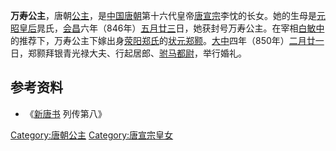 {{東亞女性歷史人物
| 名稱=万寿公主
| 身份=[[唐朝|唐朝]]公主
| 畫像=
| 說明=
| 姓=李
| 封爵=[[公主|公主]]
| 位號=
| 封號=万寿公主
| 出生年=
| 婚年=850年
| 逝世年=
| 諡號=
| 墳墓=
| 父親=[[唐宣宗|唐宣宗]][[李忱|李忱]]
| 母親=[[元昭皇后|元昭皇后]]晁氏
| 夫=[[郑颢|郑颢]]
| 子=[[郑韬光|郑韬光]]
|}}
'''万寿公主'''，唐朝[[公主|公主]]，是[[中国|中国]][[唐朝|唐朝]]第十六代皇帝[[唐宣宗|唐宣宗]]李忱的长女。她的生母是[[元昭皇后|元昭皇后]]晁氏，[[会昌_(唐朝)|会昌]]六年（846年）[[五月廿三|五月廿三]]日，她获封号万寿公主。在宰相[[白敏中|白敏中]]的推荐下，万寿公主下嫁出身[[荥阳郑氏|荥阳郑氏]]的[[状元|状元]][[郑颢|郑颢]]。[[大中_(唐朝)|大中]]四年（850年）[[二月廿一|二月廿一]]日，郑颢拜银青光禄大夫、行起居郎、[[驸马都尉|驸马都尉]]，举行婚礼。

== 参考资料 ==
*《[[新唐书|新唐书]] 列传第八》

[[Category:唐朝公主|Category:唐朝公主]]
[[Category:唐宣宗皇女|Category:唐宣宗皇女]]